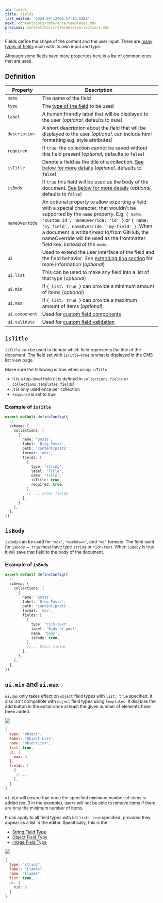 ```yaml
---
id: fields
title: Fields
last_edited: '2024-09-12T05:57:13.528Z'
next: content/docs/reference/templates.mdx
previous: content/docs/reference/collections.mdx
---
```


Fields define the shape of the content and the user input. There are [many types of fields](/docs/reference/types) each with its own input and type.

Although some fields have more properties here is a list of common ones that are used.

## Definition

| Property       | Description                                                                                                                                                                                                                                                                                                                                                           |
| -------------- | --------------------------------------------------------------------------------------------------------------------------------------------------------------------------------------------------------------------------------------------------------------------------------------------------------------------------------------------------------------------- |
| `name`         | The name of the field                                                                                                                                                                                                                                                                                                                                                 |
| `type`         | The [type of the field](/docs/reference/types/) to be used                                                                                                                                                                                                                                                                                                            |
| `label`        | A human friendly label that will be displayed to the user (*optional*, defaults to `name`)                                                                                                                                                                                                                                                                            |
| `description`  | A short description about the field that will be displayed to the user (*optional*, can include html formatting e.g. style attributes)                                                                                                                                                                                                                                |
| `required`     | If `true`, the collection cannot be saved without this field present (*optional*, defaults to `false`)                                                                                                                                                                                                                                                                |
| `isTitle`      | Denote a field as the title of a collection. [See below for more details](#istitle) (*optional*, defaults to `false`)                                                                                                                                                                                                                                                 |
| `isBody`       | If `true` this field will be used as the body of the document. [See below for more details](#isbody) (*optional*, defaults to `false`)                                                                                                                                                                                                                                |
| `nameOverride` | An optional property to allow exporting a field with a special character, that wouldn't be supported by the `name` property. E.g: `{ name: 'custom_id', nameOverride: 'id' }` or `{ name: 'my_field', nameOverride: 'my-field' }`. When a document is written/read to/from GitHub, the nameOverride will be used as the frontmatter field key, instead of the `name`. |
| `ui`           | Used to extend the user interface of the field and the field behavior. See [extending tina section](/docs/extending-tina/overview/#customizing-fields) for more information (*optional*)                                                                                                                                                                              |
| `ui.list`      | This can be used to make any field into a list of that type (*optional*)                                                                                                                                                                                                                                                                                              |
| `ui.min`       | If `{ list: true }` can provide a minimum amount of items (*optional*)                                                                                                                                                                                                                                                                                                |
| `ui.max`       | If `{ list: true }` can provide a maximum amount of items (*optional*)                                                                                                                                                                                                                                                                                                |
| `ui.component` | Used for [custom field components](/docs/extending-tina/custom-field-components)                                                                                                                                                                                                                                                                                      |
| `ui.validate`  | Used for [custom field validation](/docs/extending-tina/validation/)                                                                                                                                                                                                                                                                                                  |

## `isTitle`

`isTitle` can be used to denote which field represents the title of the document. The field set with `isTitle=true` is what is displayed in the CMS list view page.

Make sure the following is true when using `isTitle`

* It is a top-level field (it is defined in `collections.fields` or `collections.templates.fields`)
* It is only used once per collection
* `required` is set to true

### Example of `isTitle`

```ts
export default defineConfig({
  //...
  schema: {
    collections: [
      {
        name: 'posts',
        label: 'Blog Posts',
        path: 'content/posts',
        format: 'mdx',
        fields: [
          {
            type: 'string',
            label: 'Title',
            name: 'title',
            isTitle: true,
            required: true,
          },
          // ... other fields
        ],
      },
    ],
  },
})
```

## `isBody`

`isBody` can be used for `"mdx"`, `"markdown"`, and `"md"` formats. The field used for `isBody = true` must have type `string` or `rich-text`. When `isBody` is true it will save that field to the body of the document.

### Example of `isBody`

```ts
export default defineConfig({
  //...
  schema: {
    collections: [
      {
        name: 'posts',
        label: 'Blog Posts',
        path: 'content/posts',
        format: 'mdx',
        fields: [
          {
            type: 'rich-text',
            label: 'Body of post',
            name: 'body',
            isBody: true,
          },
          //... Other fields
        ],
      },
    ],
  },
})
```

## `ui.min` and `ui.max`

`ui.max` only takes effect on `object` field types with `list: true` specified. It also isn't compatible with `object` field types using `templates`. It disables the add button in the editor once at least the given number of elements have been added.

![](/img/docs/reference/obj-list.png)

```javascript
{
  type: "object",
  label: "Object List",
  name: "objectList",
  list: true,
  ui: {
    max: 3,
  },
  fields: [
    {
     //...
    },
  ]
}
```

`ui.min` will ensure that once the specified minimum number of items is added (ex: 3 in the example), users will not be able to remove items if there are only the minimum number of items.

It can apply to all field types with list `list: true` specified, provided they appear as a list in the editor. Specifically, this is the:

* [String Field Type](https://tina.io/docs/reference/types/string/)
* [Object Field Type](/docs/reference/types/object/)
* [Image Field Type](/docs/reference/types/image/)

![](/img/docs/reference/llama-list.png)

```javascript
{
  type: "string",
  label: "Llamas",
  name: "llamas",
  list: true,
  ui: {
    min: 3,
  }
}
```
